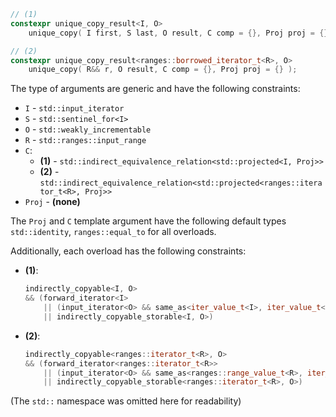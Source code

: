```cpp
// (1)
constexpr unique_copy_result<I, O>
    unique_copy( I first, S last, O result, C comp = {}, Proj proj = {} );

// (2)
constexpr unique_copy_result<ranges::borrowed_iterator_t<R>, O>
    unique_copy( R&& r, O result, C comp = {}, Proj proj = {} );
```

The type of arguments are generic and have the following constraints:
- `I` - `std::input_iterator`
- `S` - `std::sentinel_for<I>`
- `O` - `std::weakly_incrementable`
- `R` - `std::ranges::input_range`
- `C`:
  - **(1)** - `std::indirect_equivalence_relation<std::projected<I, Proj>>`
  - **(2)** - `std::indirect_equivalence_relation<std::projected<ranges::iterator_t<R>, Proj>>`
- `Proj` - **(none)**

The `Proj` and `C` template argument have the following default types `std::identity`, `ranges::equal_to` for all overloads.

Additionally, each overload has the following constraints:
- **(1)**:
  ```cpp
  indirectly_copyable<I, O>
  && (forward_iterator<I>
      || (input_iterator<O> && same_as<iter_value_t<I>, iter_value_t<O>>)
      || indirectly_copyable_storable<I, O>)
  ```

- **(2)**:
  ```cpp
  indirectly_copyable<ranges::iterator_t<R>, O>
  && (forward_iterator<ranges::iterator_t<R>>
      || (input_iterator<O> && same_as<ranges::range_value_t<R>, iter_value_t<O>>)
      || indirectly_copyable_storable<ranges::iterator_t<R>, O>)
  ```

(The `std::` namespace was omitted here for readability)
